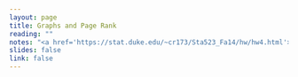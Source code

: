 ```yaml
---
layout: page
title: Graphs and Page Rank
reading: ""
notes: "<a href='https://stat.duke.edu/~cr173/Sta523_Fa14/hw/hw4.html'>HW4</a>, <a href='https://stat.duke.edu/~cr173/Sta523_Fa14/hw/project.html'</a>Final Project</a>, <br/> <a href='https://github.com/Sta523-Fa14/hw_examples/blob/master/hw4/page_rank/page_rank.R'>Page Rank Example</a>"
slides: false
link: false
---
```

